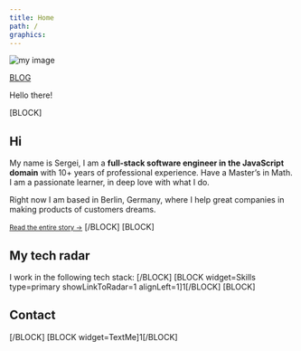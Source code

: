 ```yaml
---
title: Home
path: /
graphics:
---
```



<Avatar title={props.pageContext.frontmatter.title} />

![my image](/assets/single.jpg)

[BLOG](/blog)

Hello there!

[BLOCK]

## Hi

My name is Sergei, I am a **full-stack software engineer in the JavaScript domain** with 10+ years of professional experience. Have a Master’s in Math. I am a passionate learner, in deep love with what I do.

Right now I am based in Berlin, Germany, where I help great companies in making products of customers dreams.

<small>[Read the entire story &rarr;](/story/)</small>
[/BLOCK]
[BLOCK]
## My tech radar
I work in the following tech stack:
[/BLOCK]
[BLOCK widget=Skills type=primary showLinkToRadar=1 alignLeft=1]1[/BLOCK]
[BLOCK]
## Contact
[/BLOCK]
[BLOCK widget=TextMe]1[/BLOCK]
